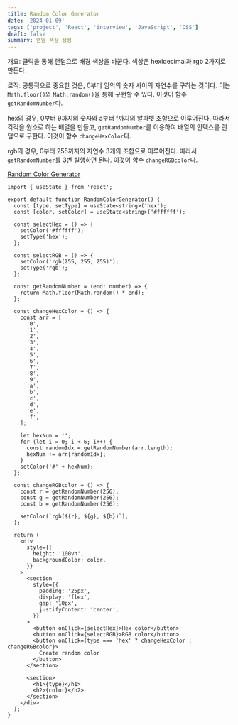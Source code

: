 ```yaml
---
title: Random Color Generator
date: '2024-01-09'
tags: ['project', 'React', 'interview', 'JavaScript', 'CSS']
draft: false
summary: 랜덤 색상 생성
---
```


개요: 클릭을 통해 랜덤으로 배경 색상을 바꾼다. 색상은 hexidecimal과 rgb 2가지로 만든다. 

로직: 공통적으로 중요한 것은, 0부터 임의의 숫자 사이의 자연수를 구하는 것이다.
이는 `Math.floor()`와 `Math.random()`을 통해 구현할 수 있다. 이것이 함수 `getRandomNumber`다. 

hex의 경우, 0부터 9까지의 숫자와 a부터 f까지의 알파벳 조합으로 이루어진다. 따라서 각각을 원소로 하는 배열을 만들고, `getRandomNumber`를 이용하여 배열의 인덱스를 랜덤으로 구한다.
이것이 함수 `changeHexColor`다.

rgb의 경우, 0부터 255까지의 자연수 3개의 조합으로 이루어진다. 따라서 `getRandomNumber`를 3번 실행하면 된다. 이것이 함수 `changeRGBcolor`다.

[Random Color Generator](https://github.com/Valentin1495/React-Projects-for-Interview/blob/main/src/components/Random-Color-Generator)

```tsx:src/components/Random-Color-Generator/random-color-generator.tsx
import { useState } from 'react';

export default function RandomColorGenerator() {
  const [type, setType] = useState<string>('hex');
  const [color, setColor] = useState<string>('#ffffff');

  const selectHex = () => {
    setColor('#ffffff');
    setType('hex');
  };

  const selectRGB = () => {
    setColor('rgb(255, 255, 255)');
    setType('rgb');
  };

  const getRandomNumber = (end: number) => {
    return Math.floor(Math.random() * end);
  };

  const changeHexColor = () => {
    const arr = [
      '0',
      '1',
      '2',
      '3',
      '4',
      '5',
      '6',
      '7',
      '8',
      '9',
      'a',
      'b',
      'c',
      'd',
      'e',
      'f',
    ];

    let hexNum = '';
    for (let i = 0; i < 6; i++) {
      const randomIdx = getRandomNumber(arr.length);
      hexNum += arr[randomIdx];
    }
    setColor('#' + hexNum);
  };

  const changeRGBcolor = () => {
    const r = getRandomNumber(256);
    const g = getRandomNumber(256);
    const b = getRandomNumber(256);

    setColor(`rgb(${r}, ${g}, ${b})`);
  };

  return (
    <div
      style={{
        height: '100vh',
        backgroundColor: color,
      }}
    >
      <section
        style={{
          padding: '25px',
          display: 'flex',
          gap: '10px',
          justifyContent: 'center',
        }}
      >
        <button onClick={selectHex}>Hex color</button>
        <button onClick={selectRGB}>RGB color</button>
        <button onClick={type === 'hex' ? changeHexColor : changeRGBcolor}>
          Create random color
        </button>
      </section>

      <section>
        <h1>{type}</h1>
        <h2>{color}</h2>
      </section>
    </div>
  );
}
```